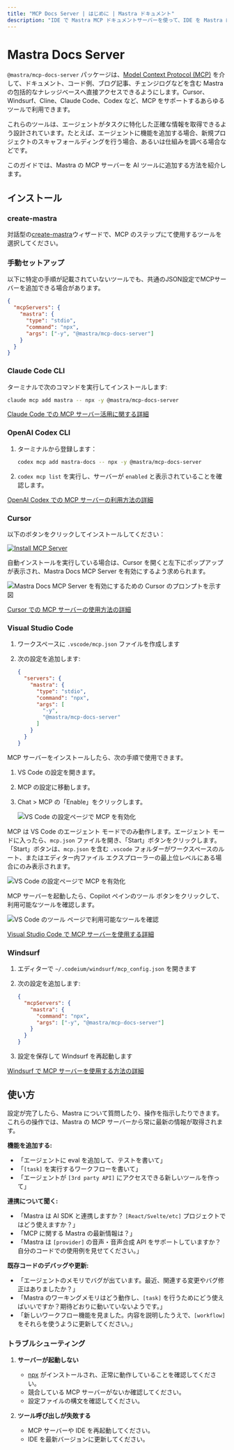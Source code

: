 ```yaml
---
title: "MCP Docs Server | はじめに | Mastra ドキュメント"
description: "IDE で Mastra MCP ドキュメントサーバーを使って、IDE を Mastra に精通したエージェントへと進化させましょう。"
---
```




# Mastra Docs Server

`@mastra/mcp-docs-server` パッケージは、[Model Context Protocol (MCP)](https://modelcontextprotocol.io/docs/getting-started/intro) を介して、ドキュメント、コード例、ブログ記事、チェンジログなどを含む Mastra の包括的なナレッジベースへ直接アクセスできるようにします。Cursor、Windsurf、Cline、Claude Code、Codex など、MCP をサポートするあらゆるツールで利用できます。

これらのツールは、エージェントがタスクに特化した正確な情報を取得できるよう設計されています。たとえば、エージェントに機能を追加する場合、新規プロジェクトのスキャフォールディングを行う場合、あるいは仕組みを調べる場合などです。

このガイドでは、Mastra の MCP サーバーを AI ツールに追加する方法を紹介します。

<YouTube id="vciV57lF0og" />

## インストール

### create-mastra

対話型の[create-mastra](/reference/cli/create-mastra)ウィザードで、MCP のステップにて使用するツールを選択してください。

### 手動セットアップ

以下に特定の手順が記載されていないツールでも、共通のJSON設定でMCPサーバーを追加できる場合があります。

```json copy
{
  "mcpServers": {
    "mastra": {
      "type": "stdio",
      "command": "npx",
      "args": ["-y", "@mastra/mcp-docs-server"]
    }
  }
}
```


### Claude Code CLI

ターミナルで次のコマンドを実行してインストールします:

```bash copy
claude mcp add mastra -- npx -y @mastra/mcp-docs-server
```

[Claude Code での MCP サーバー活用に関する詳細](https://docs.claude.com/en/docs/claude-code/mcp)


### OpenAI Codex CLI

1. ターミナルから登録します：

    ```bash copy
    codex mcp add mastra-docs -- npx -y @mastra/mcp-docs-server
    ```

2. `codex mcp list` を実行し、サーバーが `enabled` と表示されていることを確認します。

[OpenAI Codex での MCP サーバーの利用方法の詳細](https://developers.openai.com/codex/mcp)

### Cursor

以下のボタンをクリックしてインストールしてください：

[![Install MCP Server](https://cursor.com/deeplink/mcp-install-light.svg)](cursor://anysphere.cursor-deeplink/mcp/install?name=mastra&config=eyJjb21tYW5kIjoibnB4IC15IEBtYXN0cmEvbWNwLWRvY3Mtc2VydmVyIn0%3D)

自動インストールを実行している場合は、Cursor を開くと左下にポップアップが表示され、Mastra Docs MCP Server を有効にするよう求められます。

<img
  src="/image/enable-mastra-docs-cursor.png"
  alt="Mastra Docs MCP Server を有効にするための Cursor のプロンプトを示す図"
  width={800}
/>

[Cursor での MCP サーバーの使用方法の詳細](https://cursor.com/de/docs/context/mcp)

### Visual Studio Code

1. ワークスペースに `.vscode/mcp.json` ファイルを作成します
2. 次の設定を追加します:

    ```json copy
    {
      "servers": {
        "mastra": {
          "type": "stdio",
          "command": "npx",
          "args": [
            "-y",
            "@mastra/mcp-docs-server"
          ]
        }
      }
    }
    ```

MCP サーバーをインストールしたら、次の手順で使用できます。

1. VS Code の設定を開きます。
2. MCP の設定に移動します。
3. Chat > MCP の「Enable」をクリックします。

    <img
      src="/image/vscode-mcp-setting.png"
      alt="VS Code の設定ページで MCP を有効化"
      width={800}
      className="rounded-lg"
    />

MCP は VS Code のエージェント モードでのみ動作します。エージェント モードに入ったら、`mcp.json` ファイルを開き、「Start」ボタンをクリックします。「Start」ボタンは、`mcp.json` を含む `.vscode` フォルダーがワークスペースのルート、またはエディター内ファイル エクスプローラーの最上位レベルにある場合にのみ表示されます。

<img
  src="/image/vscode-start-mcp.png"
  alt="VS Code の設定ページで MCP を有効化"
  width={800}
  className="rounded-lg"
/>

MCP サーバーを起動したら、Copilot ペインのツール ボタンをクリックして、利用可能なツールを確認します。

<img
  src="/image/vscode-mcp-running.png"
  alt="VS Code のツール ページで利用可能なツールを確認"
  width={800}
  className="rounded-lg"
/>

[Visual Studio Code で MCP サーバーを使用する詳細](https://code.visualstudio.com/docs/copilot/customization/mcp-servers)

### Windsurf

1. エディターで `~/.codeium/windsurf/mcp_config.json` を開きます
2. 次の設定を追加します:

    ```json copy
    {
      "mcpServers": {
        "mastra": {
          "command": "npx",
          "args": ["-y", "@mastra/mcp-docs-server"]
        }
      }
    }
    ```
3. 設定を保存して Windsurf を再起動します

[Windsurf で MCP サーバーを使用する方法の詳細](https://docs.windsurf.com/windsurf/cascade/mcp#mcp-config-json)

## 使い方

設定が完了したら、Mastra について質問したり、操作を指示したりできます。これらの操作では、Mastra の MCP サーバーから常に最新の情報が取得されます。

**機能を追加する:**

- 「エージェントに eval を追加して、テストを書いて」
- 「`[task]` を実行するワークフローを書いて」
- 「エージェントが `[3rd party API]` にアクセスできる新しいツールを作って」

**連携について聞く:**

- 「Mastra は AI SDK と連携しますか？
  `[React/Svelte/etc]` プロジェクトではどう使えますか？」
- 「MCP に関する Mastra の最新情報は？」
- 「Mastra は `[provider]` の音声・音声合成 API をサポートしていますか？自分のコードでの使用例を見せてください。」

**既存コードのデバッグや更新:**

- 「エージェントのメモリでバグが出ています。最近、関連する変更やバグ修正はありましたか？」
- 「Mastra のワーキングメモリはどう動作し、`[task]` を行うためにどう使えばいいですか？期待どおりに動いていないようです。」
- 「新しいワークフロー機能を見ました。内容を説明したうえで、`[workflow]` をそれらを使うように更新してください。」

### トラブルシューティング

1. **サーバーが起動しない**

   - [npx](https://docs.npmjs.com/cli/v11/commands/npx) がインストールされ、正常に動作していることを確認してください。
   - 競合している MCP サーバーがないか確認してください。
   - 設定ファイルの構文を確認してください。

2. **ツール呼び出しが失敗する**
   - MCP サーバーや IDE を再起動してください。
   - IDE を最新バージョンに更新してください。
